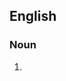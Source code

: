 {{also|super delegates|super-delegates}}
==English==

===Noun===
{{head|en|noun form}}

# {{plural of|superdelegate|lang=en}}